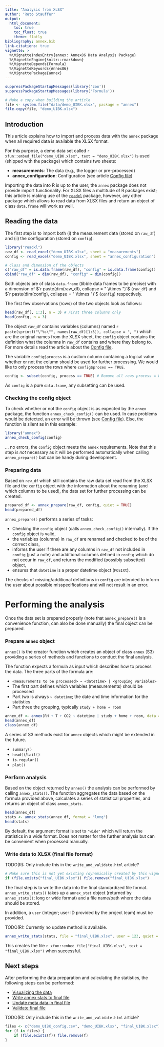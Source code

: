 ```yaml
---
title: "Analysis from XLSX"
author: "Reto Stauffer"
output:
  html_document:
    toc: true
    toc_float: true
    theme: flatly
bibliography: annex.bib
link-citations: true
vignette: >
  %\VignetteIndexEntry{annex: Annex86 Data Analysis Package}
  %\VignetteEngine{knitr::rmarkdown}
  %\VignetteDepends{Formula}
  %\VignetteKeywords{Annex86}
  %\VignettePackage{annex}
---
```


```r
suppressPackageStartupMessages(library('zoo'))
suppressPackageStartupMessages(library('Formula'))

# Make a copy when building the article
file <- system.file("data/demo_UIBK.xlsx", package = "annex")
file.copy(file, "demo_UIBK.xlsx")
```

## Introduction

This article explains how to import and process data with the
`annex` package when all required data is available the XLSX format.

For this purpose, a demo data set called
`r xfun::embed_file("demo_UIBK.xlsx", text = "demo_UIBK.xlsx")` is used
(shipped with the package) which contains two sheets:

* **measurements**: The data (e.g., the logger or pre-processed)
* **annex_configuration**: Configuration (see article [Config file](configfile.html))

Importing the data into R is up to the user, the `annex` package does not provide
import functionality. For XLSX files a multitude of R packages exist; this article
is making use of the [`readxl`](https://cran.r-project.org/package=readxl) package,
however, any other package which allows to read data from XLSX files and return
an object of class `data.frame` will work as well.

## Reading the data

The first step is to import both (i) the measurement data (stored on `raw_df`)
and (ii) the configuration (stored on `config`):

```r
library("readxl")
raw_df <- read_excel("demo_UIBK.xlsx", sheet = "measurements")
config <- read_excel("demo_UIBK.xlsx", sheet = "annex_configuration")

# Class and dimension of the objects
c("raw_df" = is.data.frame(raw_df), "config" = is.data.frame(config))
cbind("raw_df" = dim(raw_df), "config" = dim(config))
```

Both objects are of class `data.frame` (tibble data frames to be precise)
with a dimension of $`r paste(dim(raw_df), collapse = " \\times ")`$ (`raw_df`)
and  $`r paste(dim(config), collapse = " \\times ")`$  (`config`) respectively.

The first few observations (rows) of the two objects look as follows:

```r
head(raw_df[, 1:3], n = 3) # First three columns only
head(config, n = 3)
```

The object `raw_df` contains variables (columns) named
`r paste(sprintf("\"%s\"", names(raw_df)[1:3]), collapse = ", ")` which
are the original names from the XLSX sheet, the `config` object contains
the definition what the columns in `raw_df` contains and where they belong to.
For more details read the article about the [Config file](configfile.html).

The variable `config$process` is a custom column containing a logical
value whether or not the column should be used for further processing.
We would like to only process the rows where `config$proces == TRUE`.

```r
config <- subset(config, process == TRUE) # Remove all rows process = FALSE
```

As `config` is a pure `data.frame`, any subsetting can be used.

### Checking the config object

To check whether or not the `config` object is as expected by the `annex` package,
the function `annex_check_config()` can be used. In case problems would
be detected, an error will be thrown (see [Config file](configfile.html)).
Else, the function is silent as in this example:

```r
library("annex")
annex_check_config(config)
```

... no errors, the `config` object meets the `annex` requirements. Note that
this step is _not_ necessary as it will be performed automatically when
calling `annex_prepare()` but can be handy during development.


### Preparing data

Based on `raw_df` which still contains the raw data set read from
the XLSX file and the `config` object with the information about
the renaming (and which columns to be used), the data set for
further processing can be created.

```r
prepared_df <- annex_prepare(raw_df, config, quiet = TRUE)
head(prepared_df)
```

`annex_prepare()` performs a series of tasks:

* Checking the `config` object (calls `annex_check_config()` internally).
  If the `config` object is valid,
* the variables (columns) in `raw_df` are renamed and checked to be of the
  correct class,
* informs the user if there are any columns in `raw_df` not included in
  `config` (just a note) and additional columns defined in `config` which
  do not occur in `raw_df`, and returns the modified (possibly subsetted) object,
* ensures that `datetime` is a proper datetime object (`POSIXt`).


The checks of missing/additional definitions in `config` are intended to inform
the user about possible misspecifications and will not result in an error.

# Performing the analysis

Once the data set is prepared properly (note that `annex_prepare()`
is a convenience function, can also be done manually) the final object
can be prepared.

### Prepare `annex` object

`annex()` is the creator function which creates an object of class
`annex` (S3) providing a series of methods and functions to conduct the
final analysis.

The function expects a formula as input which describes how to process
the data. The three parts of the formula are:

* `<measurements to be processed> ~ <datetime> | <grouping variables>`
* The first part defines which variables (measurements) should be processed
* Part two is always `~ datetime`; the date and time information for the statistics
* Part three the grouping, typically `study + home + room`

```r
annex_df <- annex(RH + T + CO2 ~ datetime | study + home + room, data = prepared_df)
head(annex_df)
class(annex_df)
```

A series of S3 methods exist for `annex` objects which might be extended
in the future.

* `summary()`
* `head()`/`tail()`
* `is.regular()`
* `plot()`

### Perform analysis

Based on the object returned by `annex()` the analysis
can be performed by calling `annex_stats()`. The function
aggregates the data based on the formula provided above,
calculates a series of statistical properties, and returns
an object of class `annex_stats`.

```r
head(annex_df)
stats <- annex_stats(annex_df, format = "long")
head(stats)
```

By default, the argument format is set to `"wide"` which will return the
statistics in a wide format. Does not matter for the further analysis but
can be convenient when processed manually.


### Write data to XLSX (final file format)

TODO(R): Only include this in the `write_and_validate.html` article?

```r
# Make sure this is not yet existing (dynamically created by this vignette)
if (file.exists("final_UIBK.xlsx")) file.remove("final_UIBK.xlsx")
```

The final step is to write the data into the final standardized file format.
`annex_write_stats()` takes up a `annex_stat` object (returned by
`annex_stats()`; long or wide format) and a file name/path where the
data should be stored. 

In addition, a `user` (integer; user ID provided by the project team) must
be provided.

TODO(R): Currently no update method is available.


```r
annex_write_stats(stats, file = "final_UIBK.xlsx", user = 123, quiet = TRUE)
```

This creates the file `r xfun::embed_file("final_UIBK.xlsx", text = "final_UIBK.xlsx")`
when successful.

## Next steps

After performing the data preparation and calculating the statistics,
the following steps can be performed:

* [Visualizing the data](visualization.html)
* [Write annex stats to final file](write_and_validate.html#write)
* [Update meta data in final file](write_and_validate.html#meta)
* [Validate final file](write_and_validate.html#validate)

TODO(R): Only include this in the `write_and_validate.html` article?


```r
files <- c("demo_UIBK_config.csv", "demo_UIBK.xlsx", "final_UIBK.xlsx")
for (f in files) {
    if (file.exists(f)) file.remove(f)
}
```







